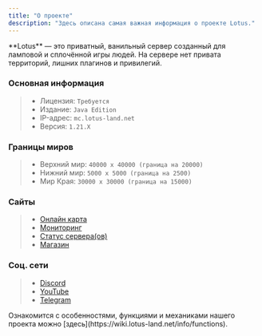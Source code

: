 ```yaml
---
title: "О проекте"
description: "Здесь описана самая важная информация о проекте Lotus."
---
```


<Check>
  **Lotus** — это приватный, ванильный сервер созданный для ламповой и cплoчённой игры людей. На сервере нет привата территорий, лишних плагинов и привилегий.
</Check>

### Основная информация

> - Лицензия: `Требуется`
> - Издание: `Java Edition`
> - IP-адрес: `mc.lotus-land.net`
> - Версия: `1.21.X`

### Границы миров

> - Верхний мир: `40000 x 40000 (граница на 20000)`
> - Нижний мир: `5000 x 5000 (граница на 2500)`
> - Мир Края: `30000 x 30000 (граница на 15000)`

### Сайты

> - [Онлайн карта](https://map.lotus-land.net/)
> - [Мониторинг](https://hotmc.ru/minecraft-server-280106)
> - [Статус сервера(ов)](https://s.mcstatus.io/3f85f5c8525c38e8024c2c83)
> - [Магазин](https://shop.lotus-land.net/)

### Соц. сети

> - [Discord](https://discord.gg/YCJ9wweXKv)
> - [YouTube](https://www.youtube.com/@LotusNetwork-y9h)
> - [Telegram](https://t.me/LotusMC)

<Tip>
  Ознакомится с особенностями, функциями и механиками нашего проекта можно [здесь](https://wiki.lotus-land.net/info/functions).
</Tip>